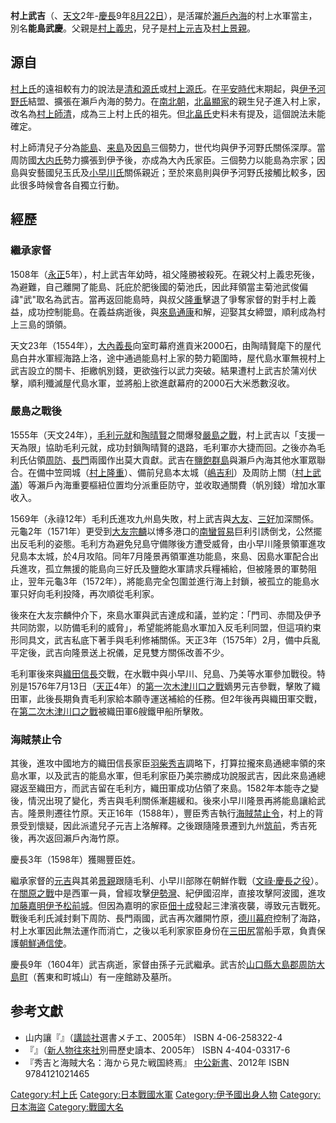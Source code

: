 {{Infobox Biography
| subject_name   = 村上武吉
| image_name     = 
| image_size     =
| image_caption  = 
| date_of_birth  = 1533年
| place_of_birth = {{JAP}}
| date_of_death  = 1604年9月15日
| place_of_death = {{JAP}}
| occupation     = [[村上水軍|村上水軍]]當主
}}

{{japanese|japanese=村上武吉|kana=むらかみ たけよし|romaji=Murakami Takeyoshi}}

'''村上武吉'''（{{bd|1533年||1604年|9月15日|catIdx=Murakami Takeyoshi}}、[[天文_(年號)|天文]]2年-[[慶長|慶長]]9年[[八月廿二|8月22日]]），是活躍於[[瀨戶內海|瀨戶內海]]的村上水軍當主，別名'''能島武慶'''。父親是[[村上義忠|村上義忠]]，兒子是[[村上元吉|村上元吉]]及[[村上景親|村上景親]]。

== 源自 ==
[[村上氏|村上氏]]的遠祖較有力的說法是[[清和源氏|清和源氏]]或[[村上源氏|村上源氏]]。在[[平安時代|平安時代]]末期起，與[[伊予国|伊予]][[河野氏|河野氏]]結盟、擴張在瀨戶內海的勢力。在[[南北朝_(日本)|南北朝]]，[[北畠顯家|北畠顯家]]的親生兒子進入村上家，改名為[[村上師清|村上師清]]，成為三上村上氏的祖先。但[[北畠氏|北畠氏]]史料未有提及，這個說法未能確定。

村上師清兒子分為[[能島|能島]]、[[来島|来島]]及[[因島|因島]]三個勢力，世代均與伊予河野氏關係深厚。當周防國[[大内氏|大内氏]]勢力擴張到伊予後，亦成為大內氏家臣。三個勢力以能島為宗家；因島與安藝國兒玉氏及[[小早川氏|小早川氏]]關係親近；至於來島則與伊予河野氏接觸比較多，因此很多時候會各自獨立行動。

==經歷==
===繼承家督===
1508年（[[永正|永正]]5年），村上武吉年幼時，祖父隆勝被殺死。在親父村上義忠死後，為避難，自己離開了能島、託庇於肥後國的菊池氏，因此拜領當主菊池武俊偏諱"武"取名為武吉。當再返回能島時，與叔父[[村上隆重|隆重]]擊退了爭奪家督的對手村上義益，成功控制能島。在義益病逝後，與[[來島通康|來島通康]]和解，迎娶其女締盟，順利成為村上三島的頭領。

天文23年（1554年），[[大內義長|大內義長]]向室町幕府進貢米2000石，由陶晴賢麾下的屋代島白井水軍經海路上洛，途中通過能島村上家的勢力範圍時，屋代島水軍無視村上武吉設立的關卡、拒繳帆別錢，更欲強行以武力突破。結果遭村上武吉於蒲刈伏擊，順利殲滅屋代島水軍，並將船上欲進獻幕府的2000石大米悉數沒收。

===嚴島之戰後===
1555年（天文24年），[[毛利元就|毛利元就]]和[[陶晴賢|陶晴賢]]之間爆發[[嚴島之戰|嚴島之戰]]，村上武吉以「支援一天為限」協助毛利元就，成功封鎖陶晴賢的退路，毛利軍亦大捷而回。之後亦為毛利氏佔領[[周防國|周防]]、[[長門國|長門]]兩國作出莫大貢獻。武吉在[[鹽飽群島|鹽飽群島]]與瀨戶內海其他水軍眾聯合。在備中笠岡城（[[村上隆重|村上隆重]]）、備前兒島本太城（[[嶋吉利|嶋吉利]]）及周防上關（[[村上武滿|村上武滿]]）等瀨戶內海重要樞紐位置均分派重臣防守，並收取通關費（帆別錢）增加水軍收入。

1569年（永祿12年）毛利氏進攻九州島失敗，村上武吉與[[大友氏|大友]]、[[三好氏|三好]]加深關係。元龜2年（1571年）更受到[[大友宗麟|大友宗麟]]以博多港口的[[南蠻貿易|南蠻貿易]]巨利引誘倒戈，公然擺出反毛利的姿態。毛利方為避免兒島守備隊後方遭受威脅，由小早川隆景領軍進攻兒島本太城，於4月攻陷。同年7月隆景再領軍進功能島，來島、因島水軍配合出兵進攻，孤立無援的能島向三好氏及鹽飽水軍請求兵糧補給，但被隆景的軍勢阻止，翌年元龜3年（1572年），將能島完全包圍並進行海上封鎖，被孤立的能島水軍只好向毛利投降，再次順從毛利家。

後來在大友宗麟仲介下，來島水軍與武吉達成和議，並約定：「門司、赤間及伊予共同防禦，以防備毛利的威脅」，希望能將能島水軍加入反毛利同盟，但這項約束形同具文，武吉私底下著手與毛利修補關係。天正3年（1575年）2月，備中兵亂平定後，武吉向隆景送上祝儀，足見雙方關係改善不少。

毛利軍後來與[[織田信長|織田信長]]交戰，在水戰中與小早川、兒島、乃美等水軍參加戰役。特別是1576年7月13日（[[天正_(日本)|天正]]4年）的[[第一次木津川口之戰|第一次木津川口之戰]]嫡男元吉參戰，擊敗了織田軍，此後長期負責毛利家給本願寺運送補給的任務。但2年後再與織田軍交戰，在[[第二次木津川口之戰|第二次木津川口之戰]]被織田軍6艘鐵甲船所擊敗。

===海賊禁止令===
其後，進攻中國地方的織田信長家臣[[羽柴秀吉|羽柴秀吉]]調略下，打算拉攏來島通總率領的來島水軍，以及武吉的能島水軍，但毛利家臣乃美宗勝成功說服武吉，因此來島通總寢返至織田方，而武吉留在毛利方，織田軍成功佔領了來島。1582年本能寺之變後，情況出現了變化，秀吉與毛利關係漸趨緩和。後來小早川隆景再將能島讓給武吉。隆景則遷往竹原。天正16年（1588年），豐臣秀吉執行[[海賊禁止令|海賊禁止令]]，村上的背景受到懷疑，因此派遣兒子元吉上洛解釋。之後跟隨隆景遷到九州[[筑前国|筑前]]，秀吉死後，再次返回瀨戶內海竹原。

慶長3年（1598年）獲賜豐臣姓。

繼承家督的[[村上元吉|元吉]]與其弟[[村上景親|景親]]跟隨毛利、小早川部隊在朝鮮作戰（[[文祿·慶長之役|文祿·慶長之役]]）。在[[關原之戰|關原之戰]]中是西軍一員，曾經攻擊[[伊勢灣|伊勢灣]]、紀伊國沼岸，直接攻擊阿波國，進攻[[加藤嘉明|加藤嘉明]][[伊予松前城|伊予松前城]]。但因為嘉明的家臣[[佃十成|佃十成]]發起三津濱夜襲，導致元吉戰死。戰後毛利氏減封剩下周防、長門兩國，武吉再次離開竹原，[[德川幕府|德川幕府]]控制了海路，村上水軍因此無法運作而消亡，之後以毛利家家臣身份在[[三田尻|三田尻]]當船手眾，負責保護[[朝鮮通信使|朝鮮通信使]]。

慶長9年（1604年）武吉病逝，家督由孫子元武繼承。武吉於[[山口縣|山口縣]][[大島郡_(山口縣)|大島郡]][[周防大島町|周防大島町]]（舊東和町城山）有一座館跡及墓所。

== 参考文獻 ==
{{ReflistH}}
* 山内讓『{{lang|ja|瀬戸内の海賊 <small>村上武吉の戦い</small>}}』（[[講談社|講談社]]選書メチエ、2005年） ISBN 4-06-258322-4
* 『{{lang|ja|戦国水軍と村上一族 <small>日本最強の瀬戸内水軍を率いた海賊大将「村上武吉」と海のサムライたち</small>}}』（[[新人物往來社|新人物往來社]]別冊歷史讀本、2005年） ISBN 4-404-03317-6
*『秀吉と海賊大名：海から見た戦国終焉』 [[中公新書|中公新書]]、2012年 ISBN 9784121021465
{{ReflistF}}

[[Category:村上氏|Category:村上氏]]
[[Category:日本戰國水軍|Category:日本戰國水軍]]
[[Category:伊予國出身人物|Category:伊予國出身人物]]
[[Category:日本海盜|Category:日本海盜]]
[[Category:戰國大名|Category:戰國大名]]